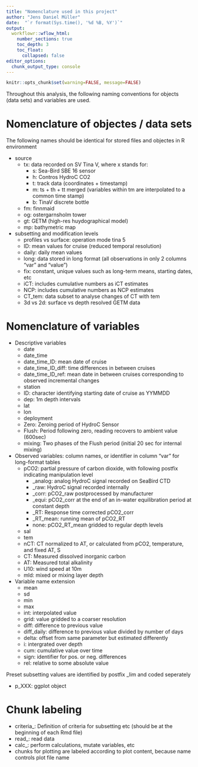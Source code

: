 ```yaml
---
title: "Nomenclature used in this project"
author: "Jens Daniel Müller"
date:  "`r format(Sys.time(), '%d %B, %Y')`"
output: 
  workflowr::wflow_html:
    number_sections: true
    toc_depth: 3
    toc_float:
      collapsed: false
editor_options:
  chunk_output_type: console
---
```



```r
knitr::opts_chunk$set(warning=FALSE, message=FALSE)
```


Throughout this analysis, the following naming conventions for objects (data sets) and variables are used.

# Nomenclature of objectes / data sets

The following names should be identical for stored files and objectes in R environment

- source
  - tx: data recorded on SV Tina V, where x stands for:
    - s: Sea-Bird SBE 16 sensor
    - h: Contros HydroC CO2
    - t: track data (coordinates + timestamp)
    - m: ts + th + tt merged (variables within tm are interpolated to a common time stamp)
    - b: TinaV discrete bottle
  - fm: finnmaid
  - og: ostergarnsholm tower
  - gt: GETM (high-res huydographical model)
  - mp: bathymetric map

- subsetting and modification levels
  - profiles vs surface: operation mode tina 5
  - ID: mean values for cruise (reduced temporal resolution)
  - daily: daily mean values
  - long: data stored in long format (all observations in only 2 columns "var" and "value")
  - fix: constant, unique values such as long-term means, starting dates, etc
  - iCT: includes cumulative numbers as iCT estimates
  - NCP: includes cumulative numbers as NCP estimates
  - CT_tem: data subset to analyse changes of CT with tem
  - 3d vs 2d: surface vs depth resolved GETM data
 
 
# Nomenclature of variables

- Descriptive variables
  - date
  - date_time
  - date_time_ID: mean date of cruise
  - date_time_ID_diff: time differences in between cruises
  - date_time_ID_ref: mean date in between cruises corresponding to observed incremental changes
  - station
  - ID: character identifying starting date of cruise as YYMMDD
  - dep: 1m depth intervals
  - lat
  - lon
  - deployment
  - Zero: Zeroing period of HydroC Sensor
  - Flush: Period following zero, reading recovers to ambient value (600sec)
  - mixing: Two phases of the Flush period (initial 20 sec for internal mixing)

- Observed variables: column names, or identifier in column "var" for long-format tables
  - pCO2: partial pressure of carbon dioxide, with following postfix indicating manipulation level 
    - _analog: analog HydroC signal recorded on SeaBird CTD
    - _raw: HydroC signal recorded internally
    - _corr: pCO2_raw postprocessed by manufacturer
    - _equi: pCO2_corr at the end of an in-water equilibration period at constant depth
    - _RT: Response time corrected pCO2_corr
    - _RT_mean: running mean of pCO2_RT
    - none: pCO2_RT_mean gridded to regular depth levels
  - sal
  - tem
  - nCT: CT normalized to AT, or calculated from pCO2, temperature, and fixed AT, S
  - CT: Measured dissolved inorganic carbon
  - AT: Measured total alkalinity
  - U10: wind speed at 10m
  - mld: mixed or mixing layer depth

- Variable name extension
  - mean
  - sd
  - min
  - max
  - int: interpolated value
  - grid: value gridded to a coarser resolution
  - diff: difference to previous value
  - diff_daily: difference to previous value divided by number of days
  - delta: offset from same parameter but estimated differently
  - i: intergrated over depth
  - cum: cumulative value over time
  - sign: identifier for pos. or neg. differences
  - rel: relative to some absolute value
  
Preset subsetting values are identified by postfix _lim and coded seperately

- p_XXX: ggplot object

# Chunk labeling

- criteria_: Definition of criteria for subsetting etc (should be at the beginning of each Rmd file)
- read_: read data
- calc_: perform calculations, mutate variables, etc
- chunks for plotting are labeled according to plot content, because name controls plot file name

